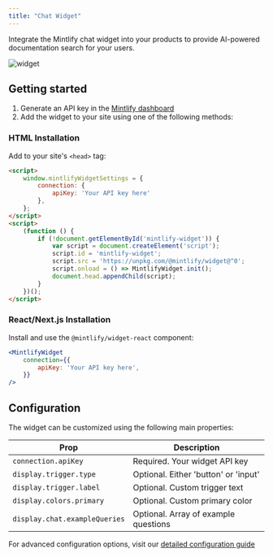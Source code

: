 ```yaml
---
title: "Chat Widget"
---
```


Integrate the Mintlify chat widget into your products to provide AI-powered documentation search for your users.

![widget](https://mintlify-assets.b-cdn.net/widget/hero.webp)

## Getting started

1. Generate an API key in the [Mintlify dashboard](https://dashboard.mintlify.com/chat/widget-auth)
2. Add the widget to your site using one of the following methods:

### HTML Installation

Add to your site's `<head>` tag:

```html
<script>
    window.mintlifyWidgetSettings = {
        connection: {
            apiKey: 'Your API key here'
        },
    };
</script>
<script>
    (function () {
        if (!document.getElementById('mintlify-widget')) {
            var script = document.createElement('script');
            script.id = 'mintlify-widget';
            script.src = 'https://unpkg.com/@mintlify/widget@^0';
            script.onload = () => MintlifyWidget.init();
            document.head.appendChild(script);
        }
    })();
</script>
```

### React/Next.js Installation

Install and use the `@mintlify/widget-react` component:

```jsx
<MintlifyWidget
    connection={{
        apiKey: 'Your API key here',
    }}
/>
```

## Configuration

The widget can be customized using the following main properties:

| Prop | Description |
|------|-------------|
| `connection.apiKey` | Required. Your widget API key |
| `display.trigger.type` | Optional. Either 'button' or 'input' |
| `display.trigger.label` | Optional. Custom trigger text |
| `display.colors.primary` | Optional. Custom primary color |
| `display.chat.exampleQueries` | Optional. Array of example questions |

For advanced configuration options, visit our [detailed configuration guide]()</fileContent>
</invoke>